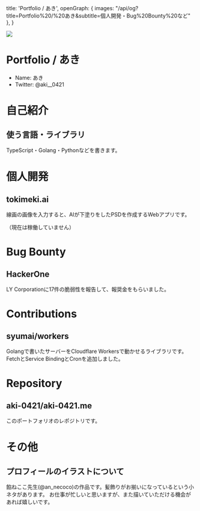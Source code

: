 

  title: 'Portfolio / あき',
  openGraph: { images: "/api/og?title=Portfolio%20/%20あき&subtitle=個人開発・Bug%20Bounty%20など" },
}

<Flex pb={8} w="full" justify="center">
  <Image
    src="/hawawa.png"
    w="240px"
    userSelect="none"
    pointerEvents="none"
  />
</Flex>

# Portfolio / あき

- Name: あき
- Twitter: <Link href="https://x.com/aki__0421">@aki__0421</Link>

# 自己紹介

## <Link href="/articles/skill">使う言語・ライブラリ <MaterialSymbolsArticle /></Link>

TypeScript・Golang・Pythonなどを書きます。

# 個人開発

## <Link href="/articles/tokimeki-ai">tokimeki.ai <MaterialSymbolsArticle /></Link>

線画の画像を入力すると、AIが下塗りをしたPSDを作成するWebアプリです。

（現在は稼働していません）

# Bug Bounty

## <Link href="/articles/hackerone">HackerOne <MaterialSymbolsArticle /></Link>

LY Corporationに17件の脆弱性を報告して、報奨金をもらいました。

# Contributions

## <Link href="https://github.com/syumai/workers">syumai/workers</Link>

Golangで書いたサーバーをCloudflare Workersで動かせるライブラリです。FetchとService BindingとCronを追加しました。

# Repository

## <Link href="https://github.com/aki-0421/aki-0421.me">aki-0421/aki-0421.me</Link>

このポートフォリオのレポジトリです。

# その他

## プロフィールのイラストについて

餡ねここ先生(@an_necoco)の作品です。髪飾りがお揃いになっているという小ネタがあります。
お仕事が忙しいと思いますが、また描いていただける機会があれば嬉しいです。
